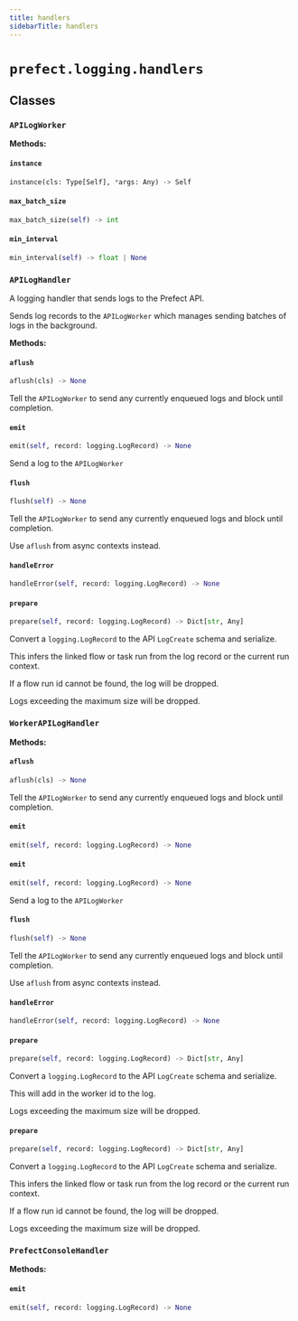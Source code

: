 ```yaml
---
title: handlers
sidebarTitle: handlers
---
```


# `prefect.logging.handlers`

## Classes

### `APILogWorker` <sup><a href="https://github.com/PrefectHQ/prefect/blob/main/src/prefect/logging/handlers.py#L52" target="_blank"><Icon icon="github" style="width: 14px; height: 14px;" /></a></sup>

**Methods:**

#### `instance` <sup><a href="https://github.com/PrefectHQ/prefect/blob/main/src/prefect/logging/handlers.py#L84" target="_blank"><Icon icon="github" style="width: 14px; height: 14px;" /></a></sup>

```python
instance(cls: Type[Self], *args: Any) -> Self
```

#### `max_batch_size` <sup><a href="https://github.com/PrefectHQ/prefect/blob/main/src/prefect/logging/handlers.py#L54" target="_blank"><Icon icon="github" style="width: 14px; height: 14px;" /></a></sup>

```python
max_batch_size(self) -> int
```

#### `min_interval` <sup><a href="https://github.com/PrefectHQ/prefect/blob/main/src/prefect/logging/handlers.py#L62" target="_blank"><Icon icon="github" style="width: 14px; height: 14px;" /></a></sup>

```python
min_interval(self) -> float | None
```

### `APILogHandler` <sup><a href="https://github.com/PrefectHQ/prefect/blob/main/src/prefect/logging/handlers.py#L98" target="_blank"><Icon icon="github" style="width: 14px; height: 14px;" /></a></sup>


A logging handler that sends logs to the Prefect API.

Sends log records to the `APILogWorker` which manages sending batches of logs in
the background.


**Methods:**

#### `aflush` <sup><a href="https://github.com/PrefectHQ/prefect/blob/main/src/prefect/logging/handlers.py#L133" target="_blank"><Icon icon="github" style="width: 14px; height: 14px;" /></a></sup>

```python
aflush(cls) -> None
```

Tell the `APILogWorker` to send any currently enqueued logs and block until
completion.


#### `emit` <sup><a href="https://github.com/PrefectHQ/prefect/blob/main/src/prefect/logging/handlers.py#L143" target="_blank"><Icon icon="github" style="width: 14px; height: 14px;" /></a></sup>

```python
emit(self, record: logging.LogRecord) -> None
```

Send a log to the `APILogWorker`


#### `flush` <sup><a href="https://github.com/PrefectHQ/prefect/blob/main/src/prefect/logging/handlers.py#L106" target="_blank"><Icon icon="github" style="width: 14px; height: 14px;" /></a></sup>

```python
flush(self) -> None
```

Tell the `APILogWorker` to send any currently enqueued logs and block until
completion.

Use `aflush` from async contexts instead.


#### `handleError` <sup><a href="https://github.com/PrefectHQ/prefect/blob/main/src/prefect/logging/handlers.py#L161" target="_blank"><Icon icon="github" style="width: 14px; height: 14px;" /></a></sup>

```python
handleError(self, record: logging.LogRecord) -> None
```

#### `prepare` <sup><a href="https://github.com/PrefectHQ/prefect/blob/main/src/prefect/logging/handlers.py#L184" target="_blank"><Icon icon="github" style="width: 14px; height: 14px;" /></a></sup>

```python
prepare(self, record: logging.LogRecord) -> Dict[str, Any]
```

Convert a `logging.LogRecord` to the API `LogCreate` schema and serialize.

This infers the linked flow or task run from the log record or the current
run context.

If a flow run id cannot be found, the log will be dropped.

Logs exceeding the maximum size will be dropped.


### `WorkerAPILogHandler` <sup><a href="https://github.com/PrefectHQ/prefect/blob/main/src/prefect/logging/handlers.py#L256" target="_blank"><Icon icon="github" style="width: 14px; height: 14px;" /></a></sup>

**Methods:**

#### `aflush` <sup><a href="https://github.com/PrefectHQ/prefect/blob/main/src/prefect/logging/handlers.py#L133" target="_blank"><Icon icon="github" style="width: 14px; height: 14px;" /></a></sup>

```python
aflush(cls) -> None
```

Tell the `APILogWorker` to send any currently enqueued logs and block until
completion.


#### `emit` <sup><a href="https://github.com/PrefectHQ/prefect/blob/main/src/prefect/logging/handlers.py#L257" target="_blank"><Icon icon="github" style="width: 14px; height: 14px;" /></a></sup>

```python
emit(self, record: logging.LogRecord) -> None
```

#### `emit` <sup><a href="https://github.com/PrefectHQ/prefect/blob/main/src/prefect/logging/handlers.py#L143" target="_blank"><Icon icon="github" style="width: 14px; height: 14px;" /></a></sup>

```python
emit(self, record: logging.LogRecord) -> None
```

Send a log to the `APILogWorker`


#### `flush` <sup><a href="https://github.com/PrefectHQ/prefect/blob/main/src/prefect/logging/handlers.py#L106" target="_blank"><Icon icon="github" style="width: 14px; height: 14px;" /></a></sup>

```python
flush(self) -> None
```

Tell the `APILogWorker` to send any currently enqueued logs and block until
completion.

Use `aflush` from async contexts instead.


#### `handleError` <sup><a href="https://github.com/PrefectHQ/prefect/blob/main/src/prefect/logging/handlers.py#L161" target="_blank"><Icon icon="github" style="width: 14px; height: 14px;" /></a></sup>

```python
handleError(self, record: logging.LogRecord) -> None
```

#### `prepare` <sup><a href="https://github.com/PrefectHQ/prefect/blob/main/src/prefect/logging/handlers.py#L265" target="_blank"><Icon icon="github" style="width: 14px; height: 14px;" /></a></sup>

```python
prepare(self, record: logging.LogRecord) -> Dict[str, Any]
```

Convert a `logging.LogRecord` to the API `LogCreate` schema and serialize.

This will add in the worker id to the log.

Logs exceeding the maximum size will be dropped.


#### `prepare` <sup><a href="https://github.com/PrefectHQ/prefect/blob/main/src/prefect/logging/handlers.py#L184" target="_blank"><Icon icon="github" style="width: 14px; height: 14px;" /></a></sup>

```python
prepare(self, record: logging.LogRecord) -> Dict[str, Any]
```

Convert a `logging.LogRecord` to the API `LogCreate` schema and serialize.

This infers the linked flow or task run from the log record or the current
run context.

If a flow run id cannot be found, the log will be dropped.

Logs exceeding the maximum size will be dropped.


### `PrefectConsoleHandler` <sup><a href="https://github.com/PrefectHQ/prefect/blob/main/src/prefect/logging/handlers.py#L294" target="_blank"><Icon icon="github" style="width: 14px; height: 14px;" /></a></sup>

**Methods:**

#### `emit` <sup><a href="https://github.com/PrefectHQ/prefect/blob/main/src/prefect/logging/handlers.py#L334" target="_blank"><Icon icon="github" style="width: 14px; height: 14px;" /></a></sup>

```python
emit(self, record: logging.LogRecord) -> None
```

